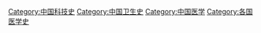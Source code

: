[[Category:中国科技史|Category:中国科技史]]
[[Category:中国卫生史|Category:中国卫生史]]
[[Category:中国医学|Category:中国医学]]
[[Category:各国医学史|Category:各国医学史]]